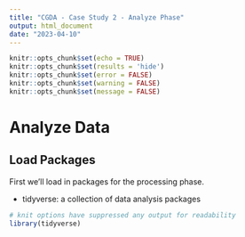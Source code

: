 ```yaml
---
title: "CGDA - Case Study 2 - Analyze Phase"
output: html_document
date: "2023-04-10"
---
```


```r
knitr::opts_chunk$set(echo = TRUE)
knitr::opts_chunk$set(results = 'hide')
knitr::opts_chunk$set(error = FALSE)
knitr::opts_chunk$set(warning = FALSE)
knitr::opts_chunk$set(message = FALSE)
```

# Analyze Data

## Load Packages
First we'll load in packages for the processing phase.

- tidyverse: a collection of data analysis packages
```r
# knit options have suppressed any output for readability
library(tidyverse)
```